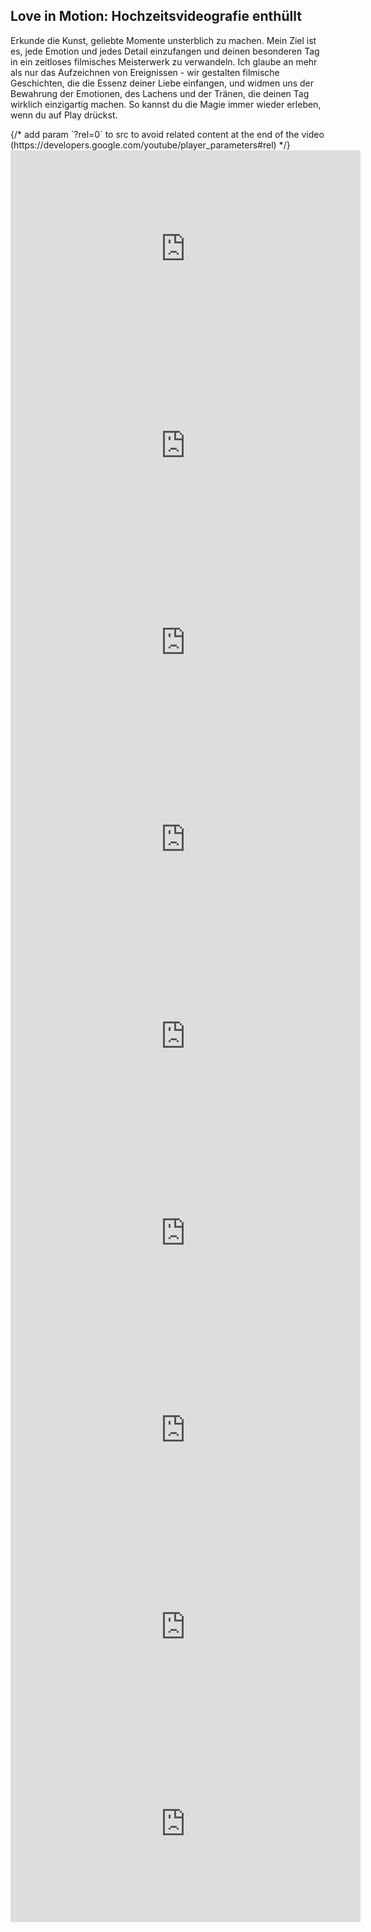 <section id="videos">
	<h2>Love in Motion: Hochzeitsvideografie enthüllt</h2>
	<p>
		Erkunde die Kunst, geliebte Momente unsterblich zu machen. Mein Ziel ist es, jede Emotion und jedes Detail
		einzufangen und deinen besonderen Tag in ein zeitloses filmisches Meisterwerk zu verwandeln. Ich glaube an mehr als
		nur das Aufzeichnen von Ereignissen - wir gestalten filmische Geschichten, die die Essenz deiner Liebe einfangen,
		und widmen uns der Bewahrung der Emotionen, des Lachens und der Tränen, die deinen Tag wirklich einzigartig machen.
		So kannst du die Magie immer wieder erleben, wenn du auf Play drückst.
	</p>
	{/* add param `?rel=0` to src to avoid related content at the end of the video (https://developers.google.com/youtube/player_parameters#rel) */}
	<div class="videos">
		<iframe
			class="video"
			loading="lazy"
			width="560"
			height="315"
			src="https://www.youtube-nocookie.com/embed/7urut5SZMZY?rel=0&modestbranding=1"
			title="Wedding Caroline & Daniel"
			frameborder="0"
			allow="accelerometer; autoplay; clipboard-write; encrypted-media; gyroscope; picture-in-picture; web-share"
			allowfullscreen
		></iframe>
		<iframe
			class="video"
			loading="lazy"
			width="560"
			height="315"
			src="https://www.youtube-nocookie.com/embed/KMOXqFcQMFA?rel=0&modestbranding=1"
			title="Wedding Judith & Jordi"
			frameborder="0"
			allow="accelerometer; autoplay; clipboard-write; encrypted-media; gyroscope; picture-in-picture; web-share"
			allowfullscreen
		></iframe>
		<iframe
			class="video"
			loading="lazy"
			width="560"
			height="315"
			src="https://www.youtube-nocookie.com/embed/TZq3v_ndFbA?rel=0&modestbranding=1"
			title="Wedding Oscar & Lydia"
			frameborder="0"
			allow="accelerometer; autoplay; clipboard-write; encrypted-media; gyroscope; picture-in-picture; web-share"
			allowfullscreen
		></iframe>
		<iframe
			class="video"
			loading="lazy"
			width="560"
			height="315"
			src="https://www.youtube-nocookie.com/embed/NbLncIdWTC8?rel=0&modestbranding=1"
			title="Wedding Paola & Pedro"
			frameborder="0"
			allow="accelerometer; autoplay; clipboard-write; encrypted-media; gyroscope; picture-in-picture; web-share"
			allowfullscreen
		></iframe>
		<iframe
			class="video"
			loading="lazy"
			width="560"
			height="315"
			src="https://www.youtube-nocookie.com/embed/XSb0viGeEu0?rel=0&modestbranding=1"
			title="Wedding Caroline & Yves"
			frameborder="0"
			allow="accelerometer; autoplay; clipboard-write; encrypted-media; gyroscope; picture-in-picture; web-share"
			allowfullscreen
		></iframe>
		<iframe
			class="video"
			loading="lazy"
			width="560"
			height="315"
			src="https://www.youtube-nocookie.com/embed/NUYqJ5sdNNE?rel=0&modestbranding=1"
			title="La Boda de Madi & Greg - Un día mágico desde los preparativos hasta el baile"
			frameborder="0"
			allow="accelerometer; autoplay; clipboard-write; encrypted-media; gyroscope; picture-in-picture; web-share"
			allowfullscreen
		></iframe>
		<iframe
			class="video"
			loading="lazy"
			width="560"
			height="315"
			src="https://www.youtube-nocookie.com/embed/8J6_-tpnMps?rel=0&modestbranding=1"
			title="Wedding Julie & Tobi in Belgium"
			frameborder="0"
			allow="accelerometer; autoplay; clipboard-write; encrypted-media; gyroscope; picture-in-picture; web-share"
			allowfullscreen
		></iframe>
		<iframe
			class="video"
			loading="lazy"
			width="560"
			height="315"
			src="https://www.youtube-nocookie.com/embed/8UVePQ-54BQ?rel=0&modestbranding=1"
			title="Wedding Manisha & Craig - Party at Casa Miralles, Barcelona"
			frameborder="0"
			allow="accelerometer; autoplay; clipboard-write; encrypted-media; gyroscope; picture-in-picture; web-share"
			allowfullscreen
		></iframe>
		<iframe
			class="video"
			loading="lazy"
			width="560"
			height="315"
			src="https://www.youtube-nocookie.com/embed/QmmvKESfEsU?rel=0&modestbranding=1"
			title="Wedding Manisha & Craig at Casa Miralles, Barcelona, Spain"
			frameborder="0"
			allow="accelerometer; autoplay; clipboard-write; encrypted-media; gyroscope; picture-in-picture; web-share"
			allowfullscreen
		></iframe>
	</div>
</section>
